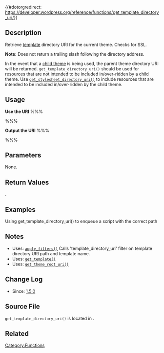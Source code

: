 {{#dotorgredirect: https://developer.wordpress.org/reference/functions/get_template_directory_uri/}}

== Description ==

Retrieve [[Templates|template]] directory URI for the current theme. Checks for SSL.

<b>Note:</b> Does not return a trailing slash following the directory address.

In the event that a [[Child_Themes|child theme]] is being used, the parent theme directory URI will be returned. <tt>get_template_directory_uri()</tt> should be used for resources that are not intended to be included in/over-ridden by a child theme. Use [[Function_Reference/get_stylesheet_directory_uri|<tt> get_stylesheet_directory_uri()</tt>]] to include resources that are intended to be included in/over-ridden by the child theme.

== Usage ==

'''Use the URI'''
%%%<?php get_template_directory_uri(); ?>%%%

'''Output the URI'''
%%%<?php echo get_template_directory_uri(); ?>%%%

== Parameters ==

None.

== Return Values ==

{{Return|uri|string|Template directory URI}}.

== Examples ==
Using get_template_directory_uri() to enqueue a script with the correct path

 <?php
 function my_scripts_method() {
 	wp_enqueue_script(
 		'custom_script',
 		get_template_directory_uri() . '/js/custom_script.js',
 		array('jquery')
 	);
 }
 add_action('wp_enqueue_scripts', 'my_scripts_method');
 ?>

== Notes ==

* Uses: [[Function_Reference/apply_filters|<tt>apply_filters()</tt>]] Calls 'template_directory_uri' filter on template directory URI path and template name.
* Uses: [[Function_Reference/get_template|<tt>get_template()</tt>]]
* Uses: [[Function_Reference/get_theme_root_uri|<tt>get_theme_root_uri()</tt>]]

== Change Log ==

* Since: [[Version 1.5|1.5.0]]

== Source File ==

<tt>get_template_directory_uri()</tt> is located in {{Trac|wp-includes/theme.php}}.

== Related ==
{{Theme Paths}}

{{Tag Footer}}

[[Category:Functions]]